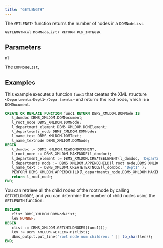 ```yaml
---
title: "GETLENGTH"
---
```


The `GETLENGTH` function returns the number of nodes in a `DOMNodeList`.

```
GETLENGTH(nl DOMNodeList) RETURN PLS_INTEGER
```

## Parameters

`nl`

The `DOMNodeList`,

## Examples

This example executes a function `func1` that creates the XML structure `<Departments>Dept1</Departments>` and returns the root node, which is a `DOMDocument`.

```sql
CREATE OR REPLACE FUNCTION func1 RETURN DBMS_XMLDOM.DOMNode IS
   l_domdoc DBMS_XMLDOM.DOMDocument;
   l_root_node DBMS_XMLDOM.DOMNode;
   l_department_element DBMS_XMLDOM.DOMElement;
   l_departments_node DBMS_XMLDOM.DOMNode;
   l_name_text DBMS_XMLDOM.DOMText;
   l_name_textnode DBMS_XMLDOM.DOMNode;
BEGIN
   l_domdoc := DBMS_XMLDOM.NEWDOMDOCUMENT;
   l_root_node := DBMS_XMLDOM.MAKENODE(l_domdoc);
   l_department_element := DBMS_XMLDOM.CREATEELEMENT(l_domdoc, 'Departments' );
   l_departments_node := DBMS_XMLDOM.APPENDCHILD(l_root_node,DBMS_XMLDOM.MAKENODE(l_department_element));
   l_name_text := DBMS_XMLDOM.CREATETEXTNODE(l_domdoc, 'Dept1' );
   PERFORM DBMS_XMLDOM.APPENDCHILD(l_departments_node,DBMS_XMLDOM.MAKENODE(l_name_text));
   return l_root_node;
END;
```

You can retrieve all the child nodes of the root node by calling `GETCHILDNODES`, and you can determine the number of child nodes using the `GETLENGTH` function:

```sql 
DECLARE
   clist DBMS_XMLDOM.DOMNodeList;
   len NUMBER;
BEGIN
   clist := DBMS_XMLDOM.GETCHILDNODES(func1());
   len := DBMS_XMLDOM.GETLENGTH(clist);
   dbms_output.put_line('root node num children: ' || to_char(len));
END;
```

